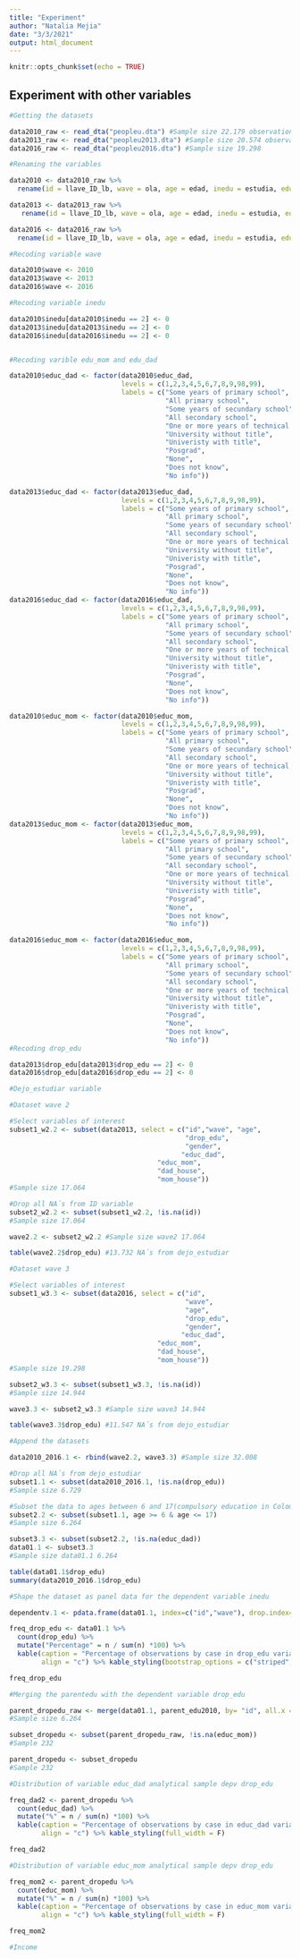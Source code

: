 ```yaml
---
title: "Experiment"
author: "Natalia Mejia"
date: "3/3/2021"
output: html_document
---
```


```r
knitr::opts_chunk$set(echo = TRUE)
```

## Experiment with other variables

```r
#Getting the datasets

data2010_raw <- read_dta("peopleu.dta") #Sample size 22.179 observations
data2013_raw <- read_dta("peopleu2013.dta") #Sample size 20.574 observations
data2016_raw <- read_dta("peopleu2016.dta") #Sample size 19.298

#Renaming the variables

data2010 <- data2010_raw %>%
  rename(id = llave_ID_lb, wave = ola, age = edad, inedu = estudia, educ_dad = educ_padre, educ_mom = educ_madre, gender = sexo)

data2013 <- data2013_raw %>% 
   rename(id = llave_ID_lb, wave = ola, age = edad, inedu = estudia, educ_dad = educ_padre, educ_mom = educ_madre, gender = sexo, drop_edu = dejo_estudiar)

data2016 <- data2016_raw %>%
  rename(id = llave_ID_lb, wave = ola, age = edad, inedu = estudia, educ_dad = educ_padre, educ_mom = educ_madre, gender = sexo, drop_edu = dejo_estudiar)

#Recoding variable wave

data2010$wave <- 2010 
data2013$wave <- 2013 
data2016$wave <- 2016 

#Recoding variable inedu

data2010$inedu[data2010$inedu == 2] <- 0
data2013$inedu[data2013$inedu == 2] <- 0
data2016$inedu[data2016$inedu == 2] <- 0


#Recoding varible edu_mom and edu_dad

data2010$educ_dad <- factor(data2010$educ_dad,
                            levels = c(1,2,3,4,5,6,7,8,9,98,99),
                            labels = c("Some years of primary school", 
                                       "All primary school",
                                       "Some years of secundary school",
                                       "All secondary school",
                                       "One or more years of technical educ",
                                       "University without title",
                                       "Univeristy with title",
                                       "Posgrad",
                                       "None",
                                       "Does not know",
                                       "No info"))

data2013$educ_dad <- factor(data2013$educ_dad,
                            levels = c(1,2,3,4,5,6,7,8,9,98,99),
                            labels = c("Some years of primary school", 
                                       "All primary school",
                                       "Some years of secundary school",
                                       "All secondary school",
                                       "One or more years of technical educ",
                                       "University without title",
                                       "Univeristy with title",
                                       "Posgrad",
                                       "None",
                                       "Does not know",
                                       "No info"))
data2016$educ_dad <- factor(data2016$educ_dad,
                            levels = c(1,2,3,4,5,6,7,8,9,98,99),
                            labels = c("Some years of primary school", 
                                       "All primary school",
                                       "Some years of secundary school",
                                       "All secondary school",
                                       "One or more years of technical educ",
                                       "University without title",
                                       "Univeristy with title",
                                       "Posgrad",
                                       "None",
                                       "Does not know",
                                       "No info"))

data2010$educ_mom <- factor(data2010$educ_mom,
                            levels = c(1,2,3,4,5,6,7,8,9,98,99),
                            labels = c("Some years of primary school", 
                                       "All primary school",
                                       "Some years of secundary school",
                                       "All secondary school",
                                       "One or more years of technical educ",
                                       "University without title",
                                       "Univeristy with title",
                                       "Posgrad",
                                       "None",
                                       "Does not know",
                                       "No info"))
data2013$educ_mom <- factor(data2013$educ_mom,
                            levels = c(1,2,3,4,5,6,7,8,9,98,99),
                            labels = c("Some years of primary school", 
                                       "All primary school",
                                       "Some years of secundary school",
                                       "All secondary school",
                                       "One or more years of technical educ",
                                       "University without title",
                                       "Univeristy with title",
                                       "Posgrad",
                                       "None",
                                       "Does not know",
                                       "No info"))

data2016$educ_mom <- factor(data2016$educ_mom,
                            levels = c(1,2,3,4,5,6,7,8,9,98,99),
                            labels = c("Some years of primary school", 
                                       "All primary school",
                                       "Some years of secundary school",
                                       "All secondary school",
                                       "One or more years of technical educ",
                                       "University without title",
                                       "Univeristy with title",
                                       "Posgrad",
                                       "None",
                                       "Does not know",
                                       "No info"))
#Recoding drop_edu

data2013$drop_edu[data2013$drop_edu == 2] <- 0
data2016$drop_edu[data2016$drop_edu == 2] <- 0

```



```r
#Dejo_estudiar variable

#Dataset wave 2

#Select variables of interest
subset1_w2.2 <- subset(data2013, select = c("id","wave", "age", 
                                            "drop_edu", 
                                            "gender",
                                           "educ_dad",
                                     "educ_mom",
                                     "dad_house",
                                     "mom_house"))
#Sample size 17.064

#Drop all NA´s from ID variable 
subset2_w2.2 <- subset(subset1_w2.2, !is.na(id))
#Sample size 17.064

wave2.2 <- subset2_w2.2 #Sample size wave2 17.064

table(wave2.2$drop_edu) #13.732 NA´s from dejo_estudiar

```

```r
#Dataset wave 3

#Select variables of interest
subset1_w3.3 <- subset(data2016, select = c("id", 
                                            "wave", 
                                            "age", 
                                            "drop_edu",
                                            "gender",
                                           "educ_dad",
                                     "educ_mom",
                                     "dad_house",
                                     "mom_house"))
#Sample size 19.298

subset2_w3.3 <- subset(subset1_w3.3, !is.na(id))
#Sample size 14.944

wave3.3 <- subset2_w3.3 #Sample size wave3 14.944

table(wave3.3$drop_edu) #11.547 NA´s from dejo_estudiar
```


```r
#Append the datasets

data2010_2016.1 <- rbind(wave2.2, wave3.3) #Sample size 32.008

#Drop all NA´s from dejo_estudiar
subset1.1 <- subset(data2010_2016.1, !is.na(drop_edu))
#Sample size 6.729

#Subset the data to ages between 6 and 17(compulsory education in Colombia)
subset2.2 <- subset(subset1.1, age >= 6 & age <= 17)
#Sample size 6.264

subset3.3 <- subset(subset2.2, !is.na(educ_dad))
data01.1 <- subset3.3
#Sample size data01.1 6.264

table(data01.1$drop_edu)
summary(data2010_2016.1$drop_edu)
```

```r
#Shape the dataset as panel data for the dependent variable inedu

dependentv.1 <- pdata.frame(data01.1, index=c("id","wave"), drop.index=TRUE, row.names=TRUE)
```

```r
freq_drop_edu <- data01.1 %>% 
  count(drop_edu) %>%
  mutate("Percentage" = n / sum(n) *100) %>%
  kable(caption = "Percentage of observations by case in drop_edu variable", 
        align = "c") %>% kable_styling(bootstrap_options = c("striped", "hover"))

freq_drop_edu
```

```r
#Merging the parentedu with the dependent variable drop_edu

parent_dropedu_raw <- merge(data01.1, parent_edu2010, by= "id", all.x = TRUE)
#Sample size 6.264

subset_dropedu <- subset(parent_dropedu_raw, !is.na(educ_mom))
#Sample 232

parent_dropedu <- subset_dropedu
#Sample 232

```

```r
#Distribution of variable educ_dad analytical sample depv drop_edu

freq_dad2 <- parent_dropedu %>% 
  count(educ_dad) %>%
  mutate("%" = n / sum(n) *100) %>%
  kable(caption = "Percentage of observations by case in educ_dad variable", 
        align = "c") %>% kable_styling(full_width = F)

freq_dad2

```

```r
#Distribution of variable educ_mom analytical sample depv drop_edu

freq_mom2 <- parent_dropedu %>% 
  count(educ_mom) %>%
  mutate("%" = n / sum(n) *100) %>%
  kable(caption = "Percentage of observations by case in educ_mom variable", 
        align = "c") %>% kable_styling(full_width = F)

freq_mom2

```

```r
#Income




```

